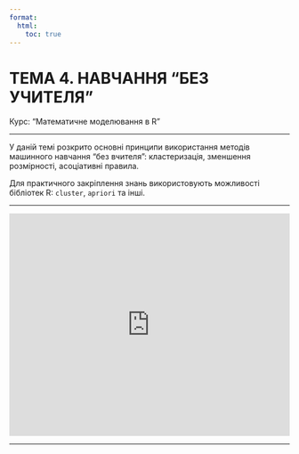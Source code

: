 ```yaml
---
format:
  html:
    toc: true
---
```


# ТЕМА 4. НАВЧАННЯ "БЕЗ УЧИТЕЛЯ"

Курс: "Математичне моделювання в R"

---

У даній темі розкрито основні принципи використання методів машинного навчання "без вчителя": кластеризація, зменшення розмірності, асоціативні правила.

Для практичного закріплення знань використовують можливості бібліотек R: `cluster`, `apriori` та інші.

---

<iframe src="https://onedrive.live.com/embed?cid=0A1340BA71B3F0AA&amp;resid=A1340BA71B3F0AA%214560&amp;authkey=AH9paCIJOAR-7_U&amp;em=2&amp;wdAr=1.7777777777777777" width="100%" height="400px" frameborder="0">Це вбудований документ <a target="_blank" href="https://office.com">Microsoft Office</a> на платформі <a target="_blank" href="https://office.com/webapps">Office</a>.</iframe>

---


